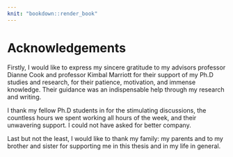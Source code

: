 ```yaml
---
knit: "bookdown::render_book"
---
```


# Acknowledgements {-}

Firstly, I would like to express my sincere gratitude to my advisors professor Dianne Cook and professor Kimbal Marriott for their support of my Ph.D studies and research, for their patience, motivation, and immense knowledge. Their guidance was an indispensable help through my research and writing.

I thank my fellow Ph.D students in for the stimulating discussions, the countless hours we spent working all hours of the week, and their unwavering support. I could not have asked for better company.

Last but not the least, I would like to thank my family: my parents and to my brother and sister for supporting me in this thesis and in my life in general.

